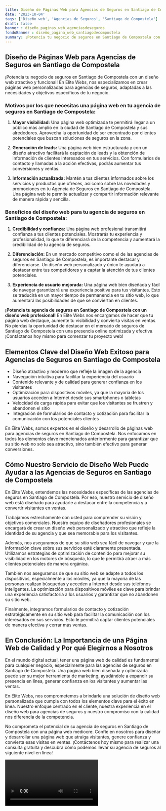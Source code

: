 ```yaml
---
title: Diseño de Páginas Web para Agencias de Seguros en Santiago de Compostela
date: '2023-10-04'
tags: ['Diseño web', 'Agencias de Seguros', 'Santiago de Compostela']
draft: false
banner : diseño_paginas_web_agenciasdeseguros
fondoBanner : diseño_pagina_web_santiagodecompostela
summary: ¡Potencia tu negocio de seguros en Santiago de Compostela con un diseño web atractivo y funcional! En Élite Webs, nos especializamos en crear páginas web personalizadas para agencias de seguros, adaptadas a las necesidades y objetivos específicos de tu negocio.
---
```


## Diseño de Páginas Web para Agencias de Seguros en Santiago de Compostela

¡Potencia tu negocio de seguros en Santiago de Compostela con un diseño web atractivo y funcional! En Élite Webs, nos especializamos en crear páginas web personalizadas para agencias de seguros, adaptadas a las necesidades y objetivos específicos de tu negocio.

### Motivos por los que necesitas una página web en tu agencia de seguros en Santiago de Compostela:

1. **Mayor visibilidad:** Una página web optimizada te permitirá llegar a un público más amplio en la ciudad de Santiago de Compostela y sus alrededores. Aprovecha la oportunidad de ser encontrado por clientes potenciales que buscan soluciones de seguros en la zona.

2. **Generación de leads:** Una página web bien estructurada y con un diseño atractivo facilitará la captación de leads y la obtención de información de clientes interesados en tus servicios. Con formularios de contacto y llamadas a la acción efectivas, podrás aumentar tus conversiones y ventas.

3. **Información actualizada:** Mantén a tus clientes informados sobre los servicios y productos que ofreces, así como sobre las novedades y promociones en tu Agencia de Seguros en Santiago de Compostela. Una página web te permite actualizar y compartir información relevante de manera rápida y sencilla.

### Beneficios del diseño web para tu agencia de seguros en Santiago de Compostela:

1. **Credibilidad y confianza:** Una página web profesional transmitirá confianza a tus clientes potenciales. Mostrarás tu experiencia y profesionalidad, lo que te diferenciará de la competencia y aumentará la credibilidad de tu agencia de seguros.

2. **Diferenciación:** En un mercado competitivo como el de las agencias de seguros en Santiago de Compostela, es importante destacar y diferenciarse. Un diseño web personalizado y único te ayudará a destacar entre tus competidores y a captar la atención de tus clientes potenciales.

3. **Experiencia de usuario mejorada:** Una página web bien diseñada y fácil de navegar garantizará una experiencia positiva para tus visitantes. Esto se traducirá en un mayor tiempo de permanencia en tu sitio web, lo que aumentará las posibilidades de que se conviertan en clientes.

**¡Potencia tu agencia de seguros en Santiago de Compostela con un diseño web profesional!** En Élite Webs nos encargamos de hacer que tu página web destaque, aumente tu visibilidad y convierta visitas en ventas. No pierdas la oportunidad de destacar en el mercado de seguros de Santiago de Compostela con una presencia online optimizada y efectiva. ¡Contáctanos hoy mismo para comenzar tu proyecto web!

<GifSeo />

<Cta />

## Elementos Clave del Diseño Web Exitoso para Agencias de Seguros en Santiago de Compostela

- Diseño atractivo y moderno que refleje la imagen de la agencia
- Navegación intuitiva para facilitar la experiencia del usuario
- Contenido relevante y de calidad para generar confianza en los visitantes
- Optimización para dispositivos móviles, ya que la mayoría de los usuarios acceden a Internet desde sus smartphones o tabletas
- Velocidad de carga rápida para evitar que los visitantes se frustren y abandonen el sitio
- Integración de formularios de contacto y cotización para facilitar la comunicación con los potenciales clientes

En Élite Webs, somos expertos en el diseño y desarrollo de páginas web para agencias de seguros en Santiago de Compostela. Nos enfocamos en todos los elementos clave mencionados anteriormente para garantizar que su sitio web no solo sea atractivo, sino también efectivo para generar conversiones.

## Cómo Nuestro Servicio de Diseño Web Puede Ayudar a las Agencias de Seguros en Santiago de Compostela

En Élite Webs, entendemos las necesidades específicas de las agencias de seguros en Santiago de Compostela. Por eso, nuestro servicio de diseño web está diseñado para ayudarle a destacar entre la competencia y a convertir visitantes en ventas.

Trabajamos estrechamente con usted para comprender su visión y objetivos comerciales. Nuestro equipo de diseñadores profesionales se encargará de crear un diseño web personalizado y atractivo que refleje la identidad de su agencia y que sea memorable para los visitantes.

Además, nos aseguramos de que su sitio web sea fácil de navegar y que la información clave sobre sus servicios esté claramente presentada. Utilizamos estrategias de optimización de contenido para mejorar su visibilidad en los motores de búsqueda, lo que le permitirá atraer a más clientes potenciales de manera orgánica.

También nos aseguramos de que su sitio web se adapte a todos los dispositivos, especialmente a los móviles, ya que la mayoría de las personas realizan búsquedas y acceden a Internet desde sus teléfonos inteligentes. La optimización para dispositivos móviles es clave para brindar una experiencia satisfactoria a los usuarios y garantizar que no abandonen su sitio web.

Finalmente, integramos formularios de contacto y cotización estratégicamente en su sitio web para facilitar la comunicación con los interesados en sus servicios. Esto le permitirá captar clientes potenciales de manera efectiva y cerrar más ventas.

## En Conclusión: La Importancia de una Página Web de Calidad y Por qué Elegirnos a Nosotros

En el mundo digital actual, tener una página web de calidad es fundamental para cualquier negocio, especialmente para las agencias de seguros en Santiago de Compostela. Una página web bien diseñada y optimizada puede ser su mejor herramienta de marketing, ayudándole a expandir su presencia en línea, generar confianza en los visitantes y aumentar las ventas.

En Élite Webs, nos comprometemos a brindarle una solución de diseño web personalizada que cumpla con todos los elementos clave para el éxito en línea. Nuestro enfoque centrado en el cliente, nuestra experiencia en el diseño web para agencias de seguros y nuestro compromiso con la calidad nos diferencia de la competencia.

No comprometa el potencial de su agencia de seguros en Santiago de Compostela con una página web mediocre. Confíe en nosotros para diseñar y desarrollar una página web que atraiga visitantes, genere confianza y convierta esas visitas en ventas. ¡Contáctenos hoy mismo para realizar una consulta gratuita y descubra cómo podemos llevar su agencia de seguros al siguiente nivel en línea!

<Video />

<CtaBot job='Agencias de Seguros' city='Santiago de Compostela'/>

<Gmaps query='Santiago de Compostela+españa+maps' />